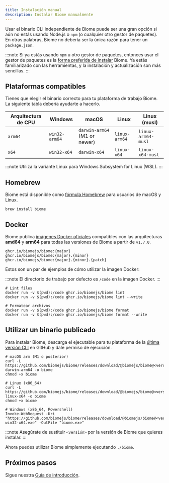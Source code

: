```yaml
---
title: Instalación manual
description: Instalar Biome manualmente
---
```


Usar el binario CLI independiente de Biome puede ser una gran opción si aún no estás usando Node.js o `npm` (o cualquier otro gestor de paquetes).
En otras palabras, Biome no debería ser la única razón para tener un `package.json`.

:::note
Si ya estás usando `npm` u otro gestor de paquetes, entonces usar el gestor de paquetes es la [forma preferida de instalar](/es/guides/getting-started#instalación) Biome.
Ya estás familiarizado con las herramientas, y la instalación y actualización son más sencillas.
:::

## Plataformas compatibles

Tienes que elegir el binario correcto para tu plataforma de trabajo Biome. La siguiente tabla debería ayudarte a hacerlo.

| Arquitectura de CPU | Windows       | macOS                        | Linux         | Linux (musl)       |
| ------------------- | ------------- | ---------------------------- | ------------- | ------------------ |
| `arm64`             | `win32-arm64` | `darwin-arm64` (M1 or newer) | `linux-arm64` | `linux-arm64-musl` |
| `x64`               | `win32-x64`   | `darwin-x64`                 | `linux-x64`   | `linux-x64-musl`   |

:::note
Utiliza la variante Linux para Windows Subsystem for Linux (WSL).
:::

## Homebrew

Biome está disponible como [fórmula Homebrew](https://formulae.brew.sh/formula/biome) para usuarios de macOS y Linux.

```shell
brew install biome
```

## Docker

Biome publica [imágenes Docker oficiales](https://github.com/biomejs/docker/pkgs/container/biome) compatibles
con las arquitecturas **amd64** y **arm64** para todas las versiones de Biome a partir de `v1.7.0`.

```
ghcr.io/biomejs/biome:{major}
ghcr.io/biomejs/biome:{major}.{minor}
ghcr.io/biomejs/biome:{major}.{minor}.{patch}
```

Estos son un par de ejemplos de cómo utilizar la imagen Docker:

:::note
El directorio de trabajo por defecto es `/code` en la imagen Docker.
:::

```shell
# Lint files
docker run -v $(pwd):/code ghcr.io/biomejs/biome lint
docker run -v $(pwd):/code ghcr.io/biomejs/biome lint --write

# Formatear archivos
docker run -v $(pwd):/code ghcr.io/biomejs/biome format
docker run -v $(pwd):/code ghcr.io/biomejs/biome format --write
```

## Utilizar un binario publicado

Para instalar Biome, descarga el ejecutable para tu plataforma de la [última versión CLI](https://github.com/biomejs/biome/releases) en GitHub y dale permiso de ejecución.

```shell
# macOS arm (M1 o posterior)
curl -L https://github.com/biomejs/biome/releases/download/@biomejs/biome@<version>/biome-darwin-arm64 -o biome
chmod +x biome

# Linux (x86_64)
curl -L https://github.com/biomejs/biome/releases/download/@biomejs/biome@<version>/biome-linux-x64 -o biome
chmod +x biome

# Windows (x86_64, Powershell)
Invoke-WebRequest -Uri "https://github.com/biomejs/biome/releases/download/@biomejs/biome@<version>/biome-win32-x64.exe" -OutFile "biome.exe"
```

:::note
Asegúrate de sustituir `<versión>` por la versión de Biome que quieres instalar.
:::

Ahora puedes utilizar Biome simplemente ejecutando `./biome`.

## Próximos pasos

Sigue nuestra [Guía de introducción](/es/guides/getting-started/).
